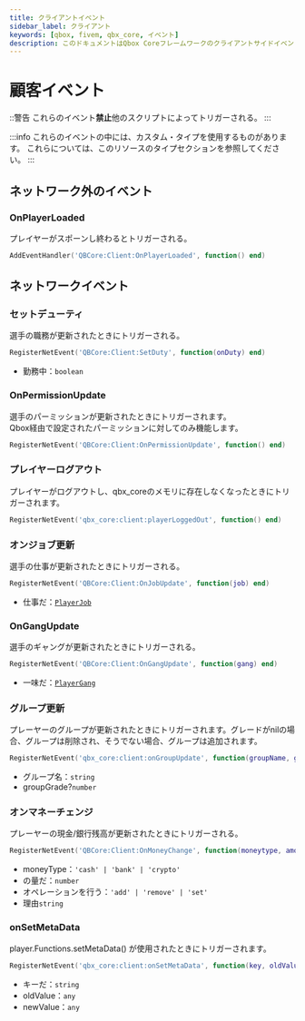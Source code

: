 ```yaml
---
title: クライアントイベント
sidebar_label: クライアント
keywords: [qbox, fivem, qbx_core, イベント]
description: このドキュメントはQbox Coreフレームワークのクライアントサイドイベントの包括的なドキュメントを提供します。このドキュメントでは、クライアント上でトリガーされる非ネットワークイベントとネットワークイベントの両方について概説し、その目的、使用方法、関連するデータ構造（タイプ）の詳細を提供します。
---
```


# 顧客イベント

::警告
これらのイベント**禁止**他のスクリプトによってトリガーされる。
:::

:::info
これらのイベントの中には、カスタム・タイプを使用するものがあります。
これらについては、このリソースのタイプセクションを参照してください。
:::

## ネットワーク外のイベント

### OnPlayerLoaded

プレイヤーがスポーンし終わるとトリガーされる。

```lua
AddEventHandler('QBCore:Client:OnPlayerLoaded', function() end)
```

## ネットワークイベント

### セットデューティ

選手の職務が更新されたときにトリガーされる。

```lua
RegisterNetEvent('QBCore:Client:SetDuty', function(onDuty) end)
```

- 勤務中：`boolean`

### OnPermissionUpdate

選手のパーミッションが更新されたときにトリガーされます。\
Qbox経由で設定されたパーミッションに対してのみ機能します。

```lua
RegisterNetEvent('QBCore:Client:OnPermissionUpdate', function() end)
```

### プレイヤーログアウト

プレイヤーがログアウトし、qbx_coreのメモリに存在しなくなったときにトリガーされます。

```lua
RegisterNetEvent('qbx_core:client:playerLoggedOut', function() end)
```

### オンジョブ更新

選手の仕事が更新されたときにトリガーされる。

```lua
RegisterNetEvent('QBCore:Client:OnJobUpdate', function(job) end)
```

- 仕事だ：[`PlayerJob`](../types/player.mdx#playerjob)

### OnGangUpdate

選手のギャングが更新されたときにトリガーされる。

```lua
RegisterNetEvent('QBCore:Client:OnGangUpdate', function(gang) end)
```

- 一味だ：[`PlayerGang`](../types/player.mdx#playergang)

### グループ更新

プレーヤーのグループが更新されたときにトリガーされます。グレードがnilの場合、グループは削除され、そうでない場合、グループは追加されます。

```lua
RegisterNetEvent('qbx_core:client:onGroupUpdate', function(groupName, groupGrade) end)
```

- グループ名：`string`
- groupGrade?`number`

### オンマネーチェンジ

プレーヤーの現金/銀行残高が更新されたときにトリガーされる。

```lua
RegisterNetEvent('QBCore:Client:OnMoneyChange', function(moneytype, amount, operation, reason) end)
```

- moneyType：`'cash' | 'bank' | 'crypto'`
- の量だ：`number`
- オペレーションを行う：`'add' | 'remove' | 'set'`
- 理由`string`

### onSetMetaData

player.Functions.setMetaData() が使用されたときにトリガーされます。

```lua
RegisterNetEvent('qbx_core:client:onSetMetaData', function(key, oldValue, newValue) end)
```

- キーだ：`string`
- oldValue：`any`
- newValue：`any`
